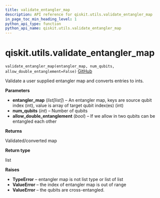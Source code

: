 ```yaml
---
title: validate_entangler_map
description: API reference for qiskit.utils.validate_entangler_map
in_page_toc_min_heading_level: 1
python_api_type: function
python_api_name: qiskit.utils.validate_entangler_map
---
```


# qiskit.utils.validate\_entangler\_map

<span id="qiskit.utils.validate_entangler_map" />

`validate_entangler_map(entangler_map, num_qubits, allow_double_entanglement=False)` [GitHub](https://github.com/qiskit/qiskit/tree/stable/0.19/qiskit/utils/entangler_map.py "view source code")

Validate a user supplied entangler map and converts entries to ints.

**Parameters**

*   **entangler\_map** (*list\[list]*) – An entangler map, keys are source qubit index (int), value is array of target qubit index(es) (int)
*   **num\_qubits** (*int*) – Number of qubits
*   **allow\_double\_entanglement** (*bool*) – If we allow in two qubits can be entangled each other

**Returns**

Validated/converted map

**Return type**

list

**Raises**

*   **TypeError** – entangler map is not list type or list of list
*   **ValueError** – the index of entangler map is out of range
*   **ValueError** – the qubits are cross-entangled.


